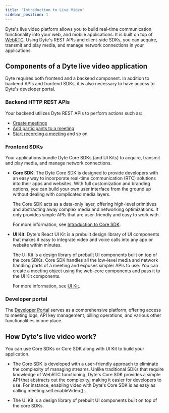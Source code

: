 ```yaml
---
title: 'Introduction to Live Video'
sidebar_position: 1
---
```


Dyte's live video platform allows you to build real-time communication functionality into your web, and mobile applications. It is built on top of [WebRTC](https://dyte.io/blog/webrtc/). Using Dyte's REST APIs and client-side SDKs, you can acquire, transmit and play media, and manage network connections in your applications.

## Components of a Dyte live video application

Dyte requires both frontend and a backend component. In addition to backend APIs and frontend SDKs, it is also necessary to have access to Dyte's developer portal.

### Backend HTTP REST APIs

Your backend utilizes Dyte REST APIs to perform actions such as:

- [Create meetings](/api#/operations/create_meeting)
- [Add participants to a meeting](/api#/operations/add_participant)
- [Start recording a meeting](/api#/operations/start_recording) and so on

### Frontend SDKs

Your applications bundle Dyte Core SDKs (and UI Kits) to acquire, transmit and play media, and manage network connections.

- **Core SDK**: The Dyte Core SDK is designed to provide developers with an easy way to incorporate real-time communication (RTC) solutions into their apps and websites. With full customization and branding options, you can build your own user interface from the ground up without dealing with complicated media layers.

  The Core SDK acts as a data-only layer, offering high-level primitives and abstracting away complex media and networking optimizations. It only provides simple APIs that are user-friendly and easy to work with.

  For more information, see [Introduction to Core SDK](/web-core/Introduction).

- **UI Kit**: Dyte's React UI Kit is a prebuilt design library of UI components that makes it easy to integrate video and voice calls into any app or website within minutes.

  The UI Kit is a design library of prebuilt UI components built on top of the core SDKs. Core SDK handles all the low-level media and network handling parts of a meeting and exposes simpler APIs to use. You can create a meeting object using the web-core components and pass it to the UI Kit components.

  For more information, see [UI Kit](/react-ui-kit).

### Developer portal

The [Developer Portal](https://dev.dyte.io/dashboard) serves as a comprehensive platform, offering access to meeting logs, API key management, billing operations, and various other functionalities in one place.

## How Dyte's live video work?

You can use Core SDKs or Core SDK along with UI Kit to build your application.

- The Core SDK is developed with a user-friendly approach to eliminate the complexity of managing streams. Unlike traditional SDKs that require knowledge of WebRTC functioning, Dyte's Core SDK provides a simple API that abstracts out the complexity, making it easier for developers to use. For instance, enabling video with Dyte's Core SDK is as easy as calling meeting.self.enableVideo();.

- The UI Kit is a design library of prebuilt UI components built on top of the core SDKs.
